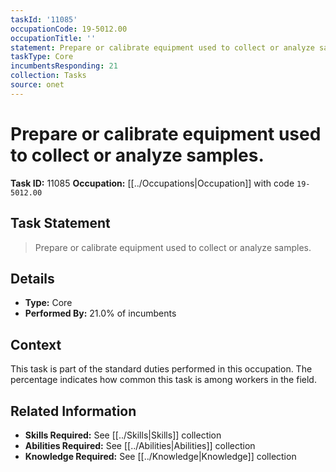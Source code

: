 ```yaml
---
taskId: '11085'
occupationCode: 19-5012.00
occupationTitle: ''
statement: Prepare or calibrate equipment used to collect or analyze samples.
taskType: Core
incumbentsResponding: 21
collection: Tasks
source: onet
---
```

# Prepare or calibrate equipment used to collect or analyze samples.

**Task ID:** 11085
**Occupation:** [[../Occupations|Occupation]] with code `19-5012.00`

## Task Statement

> Prepare or calibrate equipment used to collect or analyze samples.

## Details

- **Type:** Core
- **Performed By:** 21.0% of incumbents

## Context

This task is part of the standard duties performed in this occupation. The percentage indicates how common this task is among workers in the field.

## Related Information

- **Skills Required:** See [[../Skills|Skills]] collection
- **Abilities Required:** See [[../Abilities|Abilities]] collection
- **Knowledge Required:** See [[../Knowledge|Knowledge]] collection
